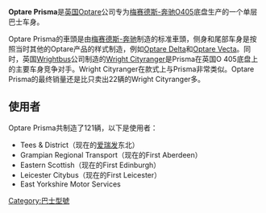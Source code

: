 {{unreferenced|time=2011-05-19T17:32:25+00:00}}
{{Infobox Automobile
| image        = 
| name         = Optare Prisma
| manufacturer = [[Optare|Optare]] 
| production   = 
| predecessor  = 
| successor    =
| class        = 标准地板巴士
| platform     =
| body_style   = 
| engine       = Mercedes-Benz OM447h
| transmission = 
| length       = 
| width        = 
| height       = 
| weight       = 
| wheelbase    =  
| aka          = 
| fuel_economy =
| fuel_capacity =
| related      = 
| similar =
| designer     = 
}}

'''Optare Prisma'''是[[英国|英国]][[Optare|Optare]]公司专为[[梅赛德斯-奔驰O405|梅赛德斯-奔驰O405]]底盘生产的一个单层巴士车身。

Optare Prisma的車頭是由[[梅赛德斯-奔驰|梅赛德斯-奔驰]]制造的标准車頭，侧身和尾部车身是按照当时其他的Optare产品的样式制造，例如[[Optare_Delta|Optare Delta]]和[[Optare_Vecta|Optare Vecta]]。同时，英国[[Wrightbus|Wrightbus]]公司制造的[[Wright_Cityranger|Wright Cityranger]]是Prisma在英国O 405底盘上的主要车身竞争对手。Wright Cityranger在款式上与Prisma非常类似。Optare Prisma的最终销量还是比只卖出22辆的Wright Cityranger多。

==使用者==
Optare Prisma共制造了121辆，以下是使用者：
*Tees & District（现在的[[爱瑞发|爱瑞发]]东北）
*Grampian Regional Transport（现在的First Aberdeen）
*Eastern Scottish（现在的First Edinburgh）
*Leicester Citybus（现在的First Leicester）
*East Yorkshire Motor Services

{{commonscat}}

[[Category:巴士型號|Category:巴士型號]]